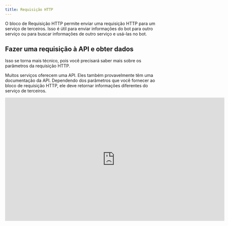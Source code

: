 ```yaml
---
title: Requisição HTTP
---
```


O bloco de Requisição HTTP permite enviar uma requisição HTTP para um serviço de terceiros. Isso é útil para enviar informações do bot para outro serviço ou para buscar informações de outro serviço e usá-las no bot.

## Fazer uma requisição à API e obter dados

Isso se torna mais técnico, pois você precisará saber mais sobre os parâmetros da requisição HTTP.

Muitos serviços oferecem uma API. Eles também provavelmente têm uma documentação da API. Dependendo dos parâmetros que você fornecer ao bloco de requisição HTTP, ele deve retornar informações diferentes do serviço de terceiros.

<div className="relative" style={{ paddingBottom: '10%' }}>
  <iframe
    src="https://player.vimeo.com/video/914885971?badge=0&amp;autopause=0&amp;player_id=0&amp;app_id=58479"
    width="720"
    height="405"
    frameborder="0"
    allow="autoplay; fullscreen; picture-in-picture" title="02.09 - Como usar condicionais e montar nosso gatilho"
  />
</div>

## Body personalizado

Você pode definir um body personalizado com suas variáveis coletadas. Aqui está um exemplo funcional:

```json
{
  "name": "{{Name}}",
  "email": "{{Email}}"
}
```

### Exemplo com uma API fictícia: CRIAR e OBTÉM

Este vídeo fornece um guia passo a passo para configurar com sucesso blocos de requisição HTTP no Typebot.

Demonstro como configurar o bloco de requisição HTTP, incluindo o URL, método e corpo personalizado. Também mostro como testar a requisição e salvar o ID do novo funcionário criado. Finalmente, explico como implementar o ponto de extremidade para encontrar o funcionário por ID e mapear o nome do funcionário para uma variável.

<LoomVideo id="d9aef6a37e0c43759b31be7d69c4dd6d" />

### Exemplo: obter informações de filme

Vamos criar um bot que pede por um filme e recupera suas informações (enviando uma requisição HTTP para a [API OMDB](http://www.omdbapi.com/)).

A partir da documentação, sei que ao chamar este URL específico: http://www.omdbapi.com/?t=Star%20Wars&apikey=1eb4670b, ele buscará as informações do filme "Star Wars" e retornará dados JSON.

O que preciso no meu caso é, em vez de inserir "Star Wars", gostaria de inserir uma variável do fluxo:

<Frame>
  <img
    src="/images/admin/automation/blocks/integrations/webhook/variable-url.png"
    alt="Variavel em URL"
  />
</Frame>

Então, podemos definir um valor de teste para nossa variável (ele substituirá a variável por este valor apenas para o botão "Testar a requisição"):

<Frame style={{ maxWidth: '300px' }}>
  <img
    src="/images/admin/automation/blocks/integrations/webhook/variable-test-value.png"
    alt="Variable test values"
  />
</Frame>

Clique no botão "Testar a requisição" e então podemos salvar o resultado em várias variáveis:

<Frame style={{ maxWidth: '400px' }}>
  <img
    src="/images/admin/automation/blocks/integrations/webhook/save-in-variable.png"
    alt="Test request"
  />
</Frame>

Então podemos usar essas variáveis para exibir conteúdo dinâmico nos próximos envios:

<Frame>
  <img src="/images/admin/automation/blocks/integrations/webhook/preview.png" alt="Preview" />
</Frame>

As possibilidades são infinitas quando se trata de chamadas de API, você pode literalmente chamar qualquer API e buscar qualquer dado que desejar.

## Chamar um URL de Webhook

Seu serviço de terceiros (Make.com, Zapier, etc) está fornecendo a você um URL de Webhook.

Você só precisa colar este URL no bloco de Webhook e clicar em "Testar a requisição". Por padrão, o serviço de terceiros receberá uma captura do que o bot poderia enviar.

<Frame>
  <img
    src="/images/admin/automation/blocks/integrations/webhook/simple-post.png"
    alt="Simple Webhook POST"
  />
</Frame>

Você também pode decidir personalizar a requisição enviada ao serviço de terceiros.

## Timeout

Por padrão, o bloco de Webhook aguardará 10 segundos para que o serviço de terceiros responda. Se não responder a tempo, o bloco falhará. Você pode personalizar esse valor de tempo limite na seção "Parâmetros avançados" das configurações do bloco de Webhook.

## Solução de Problemas

A requisição do bloco de Webhook falhou ou não pareceu ser acionada? Certifique-se de verificar os [logs](/admin/automation/results/overview#logs). Se ainda não conseguir descobrir o que deu errado, me envie uma mensagem usando o botão de chat diretamente na ferramenta 👍

### O Webhook não é executado na ordem correta?

Isso é esperado, o Typebot na verdade calcula todos os blocos entre cada bloco de entrada de um servidor antes de exibir qualquer coisa.
